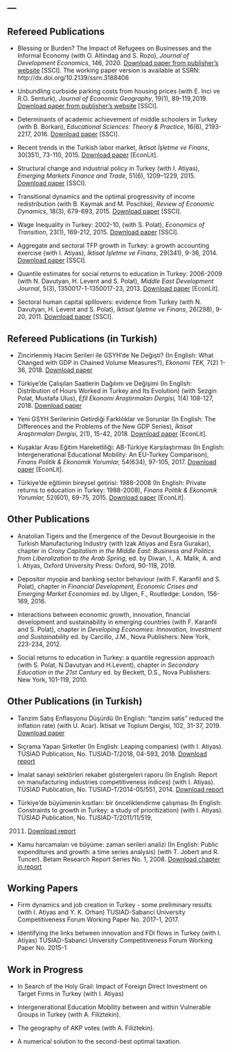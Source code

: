 ---
---

<link rel="stylesheet" href="styles.css" type="text/css">

## Refereed Publications

-   Blessing or Burden? The Impact of Refugees on Businesses and the Informal Economy
    (with O. Altindag and S. Rozo), *Journal of Development Economics*, 146, 2020.
    [Download paper from publisher's website](https://doi.org/10.1016/j.jdeveco.2020.102490)
    [SSCI]. 
    The working paper version is available at SSRN: http://dx.doi.org/10.2139/ssrn.3188406
    

-   Unbundling curbside parking costs from housing prices (with E. Inci
    ve R.O. Senturk), *Journal of Economic Geography*, 19(1), 89-119,2019. 
    [Download paper from publisher's website](https://doi.org/10.1093/jeg/lby003)
    [SSCI].

-   Determinants of academic achievement of middle schoolers in Turkey
    (with B. Borkan), *Educational Sciences: Theory & Practice*, 16(6),
    2193-2217, 2016. [Download paper](pdfs/art_academic_achievment_estp_2016.pdf)
    [SSCI].


-   Recent trends in the Turkish labor market, *İktisat İşletme ve
    Finans*, 30(351), 73-110, 2015. [Download paper](pdfs/art_recent_trends_TLM_iif_2015.pdf)
    [EconLit].

-   Structural change and industrial policy in Turkey (with I. Atiyas),
    *Emerging Markets Finance and Trade*, 51(6), 1209–1229, 2015.
    [Download paper](pdfs/art_str_ch-indust_pol_emft_2015.pdf)
    [SSCI].

-   Transitional dynamics and the optimal progressivity of income
    redistribution (with B. Kaymak and M. Poschke), *Review of Economic
    Dynamics*, 18(3), 679-693, 2015. [Download paper](pdfs/art_tax_RED_2015.pdf) 
    [SSCI].

-   Wage Inequality in Turkey: 2002-10, (with S. Polat), *Economics of
    Transition*, 23(1), 169-212, 2015. [Download paper](pdfs/art_wage_ineq_ecot_2015.pdf)
    [SSCI].

-   Aggregate and sectoral TFP growth in Turkey: a growth accounting
    exercise (with I. Atiyas), *İktisat İşletme ve Finans*, 29(341),
    9-36, 2014. [Download paper](pdfs/art_tfp_iif_2014.pdf) 
    [SSCI].

-   Quantile estimates for social returns to education in Turkey:
    2006-2009 (with N. Davutyan, H. Levent and S. Polat), *Middle East
    Development Journal*, 5(3), 1350017-1-1350017-23, 2013. 
    [Download paper](pdfs/art_quintile_medj_2013.pdf) [EconLit].

-   Sectoral human capital spillovers: evidence from Turkey (with N.
    Davutyan, H. Levent and S. Polat), *İktisat İşletme ve Finans*,
    26(298), 9-20, 2011. [Download paper](pdfs/art_spillover_iif_2011.pdf)
    [SSCI].

##  Refereed Publications (in Turkish)

-   Zincirlenmiş Hacim Serileri ile GSYH’de Ne Değişti? (In English:
    What Changed with GDP in Chained Volume Measures?), *Ekonomi TEK,*  7(2) 1-36, 2018. 
    [Download paper](pdfs/art_yeni_seriler_ekonTEK2018.pdf)


-   Türkiye'de Çalışılan Saatlerin Dağılımı ve Değişimi (In English:
    Distribution of Hours Worked in Turkey and Its Evolution) (with
    Sezgin Polat, Mustafa Ulus), *Efil Ekonomi Araştırmaları Dergisi,*  1(4) 108-127, 2018. 
    [Download paper](pdfs/art_saatler_efil_2018.pdf)

-   Yeni GSYH Serilerinin Getirdiği Farklılıklar ve Sorunlar (In
    English: The Differences and the Problems of the New GDP Series),
    *İktisat Araştırmaları Dergisi,* 2(1), 15-42, 2018. 
    [Download paper](pdfs/art_yeni-vs-eski_gsyh_serileri_mid_2018.pdf)
    [EconLit].

-   Kuşaklar Arası Eğitim Hareketliliği: AB-Türkiye Karşılaştırması (In
    English: Intergenerational Educational Mobility: An EU-Turkey
    Comparison), *Finans Politik & Ekonomik Yorumlar,* 54(634), 97-105, 2017. [Download paper](pdfs/art_educ_mobility_fpey_2017.pdf) [EconLit].

-   Türkiye'de eğitimin bireysel getirisi: 1988-2008 (In English:
    Private returns to education in Turkey: 1988-2008), *Finans Politik & Ekonomik Yorumlar,* 52(601), 69-75, 2015. [Download paper](pdfs/art_r2e_fpey_2015.pdf) [EconLit].

##  Other Publications

-   Anatolian Tigers and the Emergence of the Devout Bourgeoisie in the Turkish Manufacturing Industry
    (with Izak Atiyas and Esra Gurakar), chapter in *Crony Capitalism in the Middle East: Business and Politics from Liberalization to the Arab Spring*, 
    ed. by Diwan, I., A. Malik, A. and I. Atiyas, Oxford University Press: Oxford, 90-118, 2019.

-   Depositor myopia and banking sector behaviour (with F. Karanfil
    and S. Polat), chapter in *Financial Development, Economic Crises
    and Emerging Market Economies* ed. by Ulgen, F., Routledge: London,
    156-169, 2016.

-   Interactions between economic growth, innovation, financial
    development and sustainability in emerging countries (with F.
    Karanfil and S. Polat), chapter in *Developing Economies:
    Innovation, Investment and Sustainability* ed. by Carcillo, J.M.,
    Nova Publishers: New York, 223-234, 2012.

-   Social returns to education in Turkey: a quantile regression
    approach (with S. Polat, N.Davutyan and H.Levent), chapter in
    *Secondary Education in the 21st Century* ed. by Beckett, D.S., Nova
    Publishers: New York, 101-119, 2010.

##  Other Publications (in Turkish)

-   Tanzim Satış Enflasyonu Düşürdü (In English: "tanzim satis" reduced the inflation rate) (with U.
    Acar). İktisat ve Toplum Dergisi, 102, 31-37, 2019.
    [Download paper](pdfs/art_tanzim_itd2019.pdf)
 
-   Sıçrama Yapan Şirketler (In English: Leaping companies) (with I.
    Atiyas). TÜSİAD Publication, No. TUSIAD-T/2018, 04-593, 2018.
    [Download report](pdfs/rep_sicrama_yapan_sirketler_2018.pdf)

-   İmalat sanayi sektörleri rekabet göstergeleri raporu (In English:
    Report on manufacturing industries competitiveness indices) (with I.
    Atiyas). TÜSİAD Publication, No. TUSIAD-T/2014-05/551, 2014.
    [Download report](pdfs/rep_tusiad_sektorel_gostergeler_2014.pdf)

-   Türkiye’de büyümenin kısıtları: bir önceliklendirme çalışması (In
    English: Constraints to growth in Turkey: a study of prioritization)
    (with I. Atiyas). TÜSİAD Publication, No. TUSIAD-T/2011/11/519,
    2011. [Download report](pdfs/rep_tusiad_buyumenin_kisitlari_2011.pdf)

-   Kamu harcamaları ve büyüme: zaman serileri analizi (In
    English: Public expenditures and growth: a time series analysis)
    (with T. Jobert and R. Tuncer). Betam Research Report Series No. 1, 2008. 
    [Download chapter in report](pdfs/ch_kamu_harcamalari_2008.pdf)

##  Working Papers

-   Firm dynamics and job creation in Turkey - some preliminary results
    (with I. Atiyas and Y. K. Orhan) TUSIAD-Sabanci University
    Competitiveness Forum Working Paper No. 2017-1, 2017.

-   Identifying the links between innovation and FDI flows in Turkey
    (with I. Atiyas) TUSIAD-Sabanci University Competitiveness Forum
    Working Paper No. 2015-1

##  Work in Progress

-   In Search of the Holy Grail: Impact of Foreign Direct Investment on Target Firms in Turkey (with I. Atiyas)

-   Intergenerational Education Mobility between and within Vulnerable
    Groups in Turkey (with A. Filiztekin).

-   The geography of AKP votes (with A. Filiztekin).

-   A numerical solution to the second-best optimal taxation.

